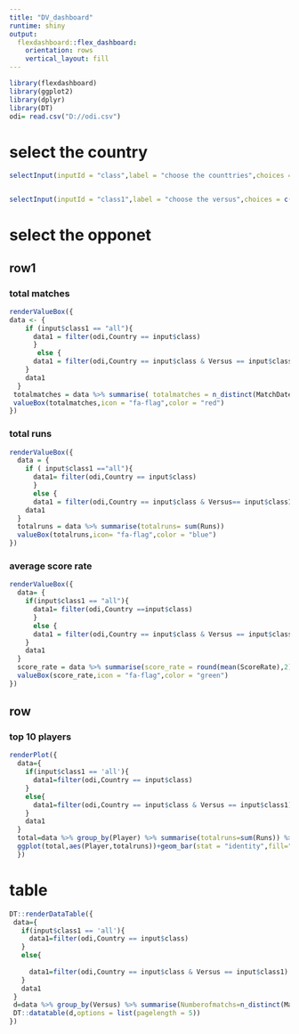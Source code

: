 ---
title: "DV_dashboard"
runtime: shiny
output: 
  flexdashboard::flex_dashboard:
    orientation: rows
    vertical_layout: fill
---

```{r setup, include=FALSE}
library(flexdashboard)
library(ggplot2)
library(dplyr)
library(DT)
odi= read.csv("D://odi.csv")

```

select the country { .sidebar}
======================================================

```{r}
selectInput(inputId = "class",label = "choose the counttries",choices = c(as.character(unique(odi$Country))))


selectInput(inputId = "class1",label = "choose the versus",choices = c("all", as.character(unique(odi$Versus))),selected = "all")
```



select the opponet 
=====================================================


row1 
-----------------------------------------------------
### total matches

```{r}
renderValueBox({ 
data <- {
    if (input$class1 == "all"){ 
      data1 = filter(odi,Country == input$class)
      } 
       else {
      data1 = filter(odi,Country == input$class & Versus == input$class1)
    }
    data1
  }
 totalmatches = data %>% summarise( totalmatches = n_distinct(MatchDate))
 valueBox(totalmatches,icon = "fa-flag",color = "red")
})
```

### total runs

```{r}
renderValueBox({
  data = {
    if ( input$class1 =="all"){
      data1= filter(odi,Country == input$class)
      }
      else { 
      data1 = filter(odi,Country == input$class & Versus== input$class1)}
    data1
  }
  totalruns = data %>% summarise(totalruns= sum(Runs))
  valueBox(totalruns,icon= "fa-flag",color = "blue")
})
```

### average score rate
```{r}
renderValueBox({
  data= {
    if(input$class1 == "all"){
      data1= filter(odi,Country ==input$class)
      }
      else {
      data1 = filter(odi,Country == input$class & Versus == input$class1 )
    }
    data1
  }
  score_rate = data %>% summarise(score_rate = round(mean(ScoreRate),2))
  valueBox(score_rate,icon = "fa-flag",color = "green")
})
```




row 
---------------------------------------------------
### top 10 players

```{r}
renderPlot({
  data={
    if(input$class1 == 'all'){
      data1=filter(odi,Country == input$class)
    }
    else{
      data1=filter(odi,Country == input$class & Versus == input$class1)
    }
    data1
  }
  total=data %>% group_by(Player) %>% summarise(totalruns=sum(Runs)) %>% arrange(-totalruns) %>% top_n(10)
  ggplot(total,aes(Player,totalruns))+geom_bar(stat = "identity",fill="blue")+theme_bw()+theme(axis.text.x = element_text(angle = 90))
  })
```





table 
========================================================

```{r}
DT::renderDataTable({
 data={
   if(input$class1 == 'all'){
     data1=filter(odi,Country == input$class)
   }
   else{
     
     data1=filter(odi,Country == input$class & Versus == input$class1)
   }
   data1
 }
 d=data %>% group_by(Versus) %>% summarise(Numberofmatchs=n_distinct(MatchDate),Total.Runs =sum(Runs),Average.Score.Rate = round(mean(ScoreRate),1))
 DT::datatable(d,options = list(pagelength = 5))
})
```



















